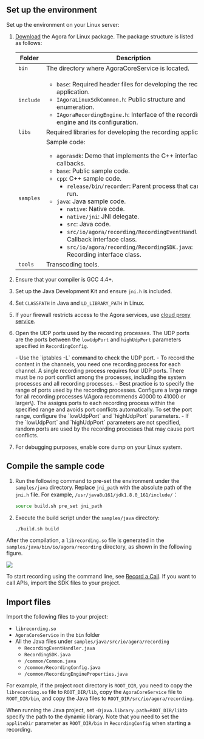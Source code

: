 <PlatformWrapper platform="linux-java">

## Set up the environment

Set up the environment on your Linux server:
1. [Download](http://docs.agora.io/en/sdks?platform=linux) the Agora <Vg k="OPREC_SDK" /> for Linux package. The package structure is listed as follows:

    | Folder | Description |
    | --- | --- |
    | `bin` | The directory where AgoraCoreService is located. |
    | `include` | <ul><li>`base`: Required header files for developing the recording application.</li><li>`IAgoraLinuxSdkCommon.h`: Public structure and enumeration.</li><li>`IAgoraRecordingEngine.h`: Interface of the recording engine and its configuration.</li></ul> |
    | `libs` | Required libraries for developing the recording application. |
    | `samples` | Sample code: <ul><li>`agorasdk`: Demo that implements the C++ interface and callbacks.</li><li>`base`: Public sample code.</li><li>`cpp`: C++ sample code.<ul><li>`release/bin/recorder`: Parent process that can be run.</li></ul></li><li>`java`: Java sample code.<ul><li>`native`: Native code.</li><li>`native/jni`: JNI delegate.</li><li>`src`: Java code.</li><li>`src/io/agora/recording/RecordingEventHandler.java`: Callback interface class.</li><li>`src/io/agora/recording/RecordingSDK.java`: Recording interface class.</li></ul></li></ul> |
    | `tools` | Transcoding tools. |

2. Ensure that your compiler is GCC 4.4+.
3. Set up the Java Development Kit and ensure `jni.h` is included.
4. Set `CLASSPATH` in Java and `LD_LIBRARY_PATH` in Linux.
5. If your firewall restricts access to the Agora services, use [cloud proxy service](../develop/cloud-proxy).

6. Open the UDP ports used by the recording processes. The UDP ports are the ports between the `lowUdpPort` and `highUdpPort` parameters specified in `RecordingConfig`.

    <Admonition type="info">
    - Use the `iptables -L` command to check the UDP port.
    - To record the content in the channels, you need one recording process for each channel. A single recording process requires four UDP ports. There must be no port conflict among the processes, including the system processes and all recording processes.
    - Best practice is to specify the range of ports used by the recording processes. Configure a large range for all recording processes \(Agora recommends 40000 to 41000 or larger\). The <Vg k="OPREC_SDK" /> assigns ports to each recording process within the specified range and avoids port conflicts automatically. To set the port range, configure the `lowUdpPort` and `highUdpPort` parameters.
    - If the `lowUdpPort` and `highUdpPort` parameters are not specified, random ports are used by the recording processes that may cause port conflicts.
    </Admonition>

7. For debugging purposes, enable core dump on your Linux system.


## Compile the sample code

1. Run the following command to pre-set the environment under the `samples/java` directory. Replace `jni_path` with the absolute path of the `jni.h` file. For example, `/usr/java8u161/jdk1.8.0_161/include/`：

   ```bash
   source build.sh pre_set jni_path
   ```

2. Execute the build script under the `samples/java` directory:

   ```bash
   ./build.sh build
   ```

After the compilation, a `librecording.so` file is generated in the `samples/java/bin/io/agora/recording` directory, as shown in the following figure.

![](https://web-cdn.agora.io/docs-files/1544522310646)

To start recording using the command line, see [Record a Call](record-cmd). If you want to call APIs, import the SDK files to your project.

## Import files

Import the following files to your project:

-  `librecording.so`
-  `AgoraCoreService`  in the `bin` folder
- All the Java files under `samples/java/src/io/agora/recording`
  - `RecordingEventHandler.java`
  - `RecordingSDK.java`
  - `/common/Common.java`
  - `/common/RecordingConfig.java`
  - `/common/RecordingEngineProperties.java`

For example, if the project root directory is  `ROOT_DIR`, you need to copy the `librecording.so` file to  `ROOT_DIR/lib`, copy the `AgoraCoreService` file to `ROOT_DIR/bin`, and copy the Java files to `ROOT_DIR/src/io/agora/recording`.

When running the Java project, set `-Djava.library.path=ROOT_DIR/lib`to specify the path to the dynamic library. Note that you need to set the `appliteDir` parameter as `ROOT_DIR/bin` in `RecordingConfig` when starting a recording.

</PlatformWrapper>
